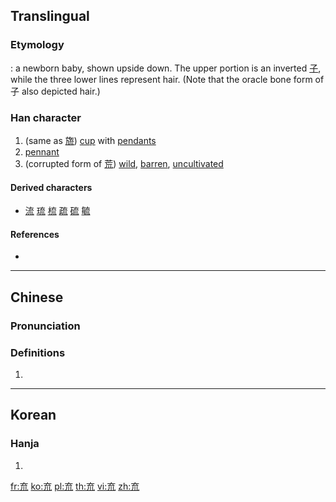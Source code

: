 {{also|旒|荒|巟|充}}

==Translingual==

===Etymology===
{{liushu|p}}: a newborn baby, shown upside down. The upper portion is an inverted [[子]], while the three lower lines represent hair. (Note that the oracle bone form of 子 also depicted hair.){{rfv-etymology|mul}}

===Han character===
{{Han char|rn=8|rad=亠|as=05|sn=7|four=|canj=YIHU|ids=⿱𠫓川}}

# (same as [[旒]]) [[cup]] with [[pendant]]s
# [[pennant]]
# (corrupted form of [[荒]]) [[wild]], [[barren]], [[uncultivated]]

====Derived characters====
* [[流]] [[琉]] [[梳]] [[疏]] [[硫]] [[毓]]

====References====
* {{Han ref|kx=0088.150|hdz=10284.040|uh=342C|ud=13356}}

----

==Chinese==
{{zh-forms}}

===Pronunciation===
{{zh-pron
|m=liú
|c=lau4
|mc=
|oc=
|ma=
|cat=n,a
}}

===Definitions===
# {{rfdef|lang=zh}}

----

==Korean==

===Hanja===
{{ko-hanja|hangeul=류|rv=ryu|mr=ryu|y=lyu|eumhun=깃발|ehrv=gitbal|ehmr=kitpal|ehy=kispal}}

# {{defn|lang=ko|sort=亠05}}

[[fr:㐬]]
[[ko:㐬]]
[[pl:㐬]]
[[th:㐬]]
[[vi:㐬]]
[[zh:㐬]]